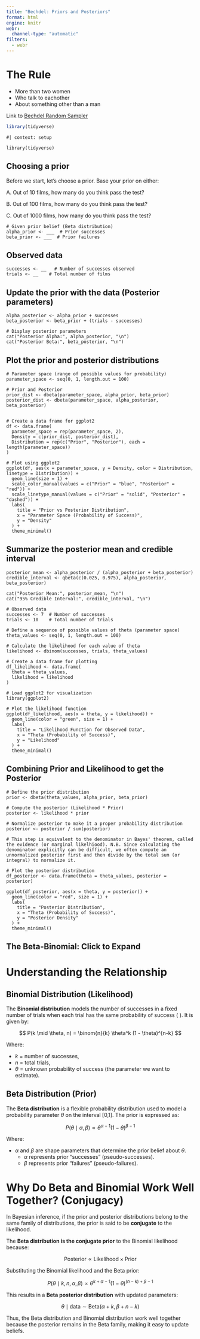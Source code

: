 ```yaml
---
title: "Bechdel: Priors and Posteriors"
format: html
engine: knitr
webr:
  channel-type: "automatic"
filters:
  - webr
---
```


# The Rule

* More than two women
* Who talk to eachother
* About something other than a man

Link to [Bechdel Random Sampler](https://bayes-bats.github.io/tier2-short-term/course-materials/labs/intro_probability_webr_labs/bechdel_generator.html)

```r
library(tidyverse)
```

```webr-r
#| context: setup

library(tidyverse)
```


## Choosing a prior

Before we start, let's choose a prior. Base your prior on either:

A. Out of 10 films, how many do you think pass the test? 

B. Out of 100 films, how many do you think pass the test?

C. Out of 1000 films, how many do you think pass the test?


```webr
# Given prior belief (Beta distribution)
alpha_prior <- ___  # Prior successes
beta_prior <- ___  # Prior failures

```

## Observed data

```webr

successes <- __   # Number of successes observed
trials <- __    # Total number of films

```

## Update the prior with the data (Posterior parameters)

```webr

alpha_posterior <- alpha_prior + successes
beta_posterior <- beta_prior + (trials - successes)

# Display posterior parameters
cat("Posterior Alpha:", alpha_posterior, "\n")
cat("Posterior Beta:", beta_posterior, "\n")

```

## Plot the prior and posterior distributions

```webr

# Parameter space (range of possible values for probability)
parameter_space <- seq(0, 1, length.out = 100)

# Prior and Posterior
prior_dist <- dbeta(parameter_space, alpha_prior, beta_prior)
posterior_dist <- dbeta(parameter_space, alpha_posterior, beta_posterior)


# Create a data frame for ggplot2
df <- data.frame(
  parameter_space = rep(parameter_space, 2),
  Density = c(prior_dist, posterior_dist),
  Distribution = rep(c("Prior", "Posterior"), each = length(parameter_space))
)

# Plot using ggplot2
ggplot(df, aes(x = parameter_space, y = Density, color = Distribution, linetype = Distribution)) +
  geom_line(size = 1) +
  scale_color_manual(values = c("Prior" = "blue", "Posterior" = "red")) +
  scale_linetype_manual(values = c("Prior" = "solid", "Posterior" = "dashed")) +
  labs(
    title = "Prior vs Posterior Distribution",
    x = "Parameter Space (Probability of Success)",
    y = "Density"
  ) +
  theme_minimal()
```

## Summarize the posterior mean and credible interval

```webr

posterior_mean <- alpha_posterior / (alpha_posterior + beta_posterior)
credible_interval <- qbeta(c(0.025, 0.975), alpha_posterior, beta_posterior)

cat("Posterior Mean:", posterior_mean, "\n")
cat("95% Credible Interval:", credible_interval, "\n")

```


```webr
# Observed data
successes <- 7  # Number of successes
trials <- 10    # Total number of trials

# Define a sequence of possible values of theta (parameter space)
theta_values <- seq(0, 1, length.out = 100)

# Calculate the likelihood for each value of theta
likelihood <- dbinom(successes, trials, theta_values)

# Create a data frame for plotting
df_likelihood <- data.frame(
  theta = theta_values,
  likelihood = likelihood
)

# Load ggplot2 for visualization
library(ggplot2)

# Plot the likelihood function
ggplot(df_likelihood, aes(x = theta, y = likelihood)) +
  geom_line(color = "green", size = 1) +
  labs(
    title = "Likelihood Function for Observed Data",
    x = "Theta (Probability of Success)",
    y = "Likelihood"
  ) +
  theme_minimal()
```

## Combining Prior and Likelihood to get the Posterior

```webr
# Define the prior distribution
prior <- dbeta(theta_values, alpha_prior, beta_prior)

# Compute the posterior (Likelihood * Prior)
posterior <- likelihood * prior

# Normalize posterior to make it a proper probability distribution
posterior <- posterior / sum(posterior)

# This step is equivalent to the denominator in Bayes' theorem, called the evidence (or marginal likelhiood). N.B. Since calculating the denominator explicitly can be difficult, we often compute an unnormalized posterior first and then divide by the total sum (or integral) to normalize it.
```

```webr

# Plot the posterior distribution
df_posterior <- data.frame(theta = theta_values, posterior = posterior)

ggplot(df_posterior, aes(x = theta, y = posterior)) +
  geom_line(color = "red", size = 1) +
  labs(
    title = "Posterior Distribution",
    x = "Theta (Probability of Success)",
    y = "Posterior Density"
  ) +
  theme_minimal()

```


::: {.callout-note collapse="true"}
## The Beta-Binomial: Click to Expand

# Understanding the Relationship

## Binomial Distribution (Likelihood)

The **Binomial distribution** models the number of successes in a fixed number of trials when each trial has the same probability of success \( \theta \). It is given by:

$$
P(k \mid \theta, n) = \binom{n}{k} \theta^k (1 - \theta)^{n-k}
$$

Where:

- $k$ = number of successes,
- $n$ = total trials,
- $\theta$ = unknown probability of success (the parameter we want to estimate).

## Beta Distribution (Prior)

The **Beta distribution** is a flexible probability distribution used to model a probability parameter $\theta$ on the interval [0,1]. The prior is expressed as:

$$
P(\theta \mid \alpha, \beta) \propto \theta^{\alpha - 1} (1 - \theta)^{\beta - 1}
$$

Where:

- $\alpha$ and $\beta$ are shape parameters that determine the prior belief about $\theta$.
  - $\alpha$ represents prior "successes" (pseudo-successes).
  - $\beta$ represents prior "failures" (pseudo-failures).



# Why Do Beta and Binomial Work Well Together? (Conjugacy)

In Bayesian inference, if the prior and posterior distributions belong to the same family of distributions, the prior is said to be **conjugate** to the likelihood. 

The **Beta distribution is the conjugate prior** to the Binomial likelihood because:

$$
\text{Posterior} \propto \text{Likelihood} \times \text{Prior}
$$

Substituting the Binomial likelihood and the Beta prior:

$$
P(\theta \mid k, n, \alpha, \beta) \propto \theta^{k + \alpha - 1} (1 - \theta)^{(n - k) + \beta - 1}
$$

This results in a **Beta posterior distribution** with updated parameters:

$$
\theta \mid \text{data} \sim \text{Beta}(\alpha + k, \beta + n - k)
$$

Thus, the Beta distribution and Binomial distribution work well together because the posterior remains in the Beta family, making it easy to update beliefs.

:::